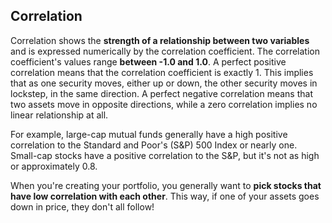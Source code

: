 
## Correlation

Correlation shows the **strength of a relationship between two variables** and is expressed numerically by the correlation coefficient. The correlation coefficient's values range **between -1.0 and 1.0**. A perfect positive correlation means that the correlation coefficient is exactly 1. This implies that as one security moves, either up or down, the other security moves in lockstep, in the same direction. A perfect negative correlation means that two assets move in opposite directions, while a zero correlation implies no linear relationship at all.

For example, large-cap mutual funds generally have a high positive correlation to the Standard and Poor's (S&P) 500 Index or nearly one. Small-cap stocks have a positive correlation to the S&P, but it's not as high or approximately 0.8.

When you're creating your portfolio, you generally want to **pick stocks that have low correlation with each other**. This way, if one of your assets goes down in price, they don't all follow!

<PortfolioManager portfolio={false} corr={true} />